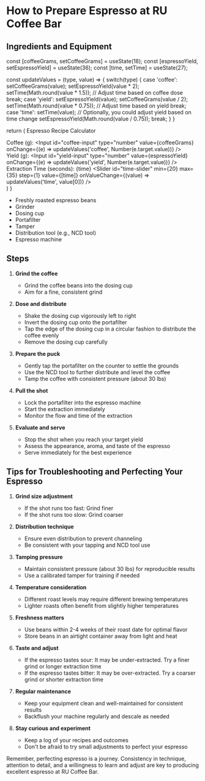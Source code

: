 
# How to Prepare Espresso at RU Coffee Bar

## Ingredients and Equipment
  const [coffeeGrams, setCoffeeGrams] = useState(18);
  const [espressoYield, setEspressoYield] = useState(36);
  const [time, setTime] = useState(27);

  const updateValues = (type, value) => {
    switch(type) {
      case 'coffee':
        setCoffeeGrams(value);
        setEspressoYield(value * 2);
        setTime(Math.round(value * 1.5)); // Adjust time based on coffee dose
        break;
      case 'yield':
        setEspressoYield(value);
        setCoffeeGrams(value / 2);
        setTime(Math.round(value * 0.75)); // Adjust time based on yield
        break;
      case 'time':
        setTime(value);
        // Optionally, you could adjust yield based on time change
        setEspressoYield(Math.round(value / 0.75));
        break;
    }
  }

  return (
    <Card className="my-4">
      <CardHeader>
        <CardTitle>Espresso Recipe Calculator</CardTitle>
      </CardHeader>
      <CardContent>
        <div className="grid grid-cols-2 gap-4">
          <div>
            <label htmlFor="coffee-input">Coffee (g):</label>
            <Input 
              id="coffee-input"
              type="number" 
              value={coffeeGrams} 
              onChange={(e) => updateValues('coffee', Number(e.target.value))}
            />
          </div>
          <div>
            <label htmlFor="yield-input">Yield (g):</label>
            <Input 
              id="yield-input"
              type="number" 
              value={espressoYield} 
              onChange={(e) => updateValues('yield', Number(e.target.value))}
            />
          </div>
        </div>
        <div className="mt-4">
          <label htmlFor="time-slider">Extraction Time (seconds): {time}</label>
          <Slider
            id="time-slider"
            min={20}
            max={35}
            step={1}
            value={[time]}
            onValueChange={(value) => updateValues('time', value[0])}
          />
        </div>
      </CardContent>
    </Card>
  )
}

<EspressoCalculator />

- Freshly roasted espresso beans
- Grinder
- Dosing cup
- Portafilter
- Tamper
- Distribution tool (e.g., NCD tool)
- Espresso machine

## Steps

1. **Grind the coffee**
   - Grind the coffee beans into the dosing cup
   - Aim for a fine, consistent grind

2. **Dose and distribute**
   - Shake the dosing cup vigorously left to right
   - Invert the dosing cup onto the portafilter
   - Tap the edge of the dosing cup in a circular fashion to distribute the coffee evenly
   - Remove the dosing cup carefully

3. **Prepare the puck**
   - Gently tap the portafilter on the counter to settle the grounds
   - Use the NCD tool to further distribute and level the coffee
   - Tamp the coffee with consistent pressure (about 30 lbs)

4. **Pull the shot**
   - Lock the portafilter into the espresso machine
   - Start the extraction immediately
   - Monitor the flow and time of the extraction

5. **Evaluate and serve**
   - Stop the shot when you reach your target yield
   - Assess the appearance, aroma, and taste of the espresso
   - Serve immediately for the best experience

## Tips for Troubleshooting and Perfecting Your Espresso

1. **Grind size adjustment**
   - If the shot runs too fast: Grind finer
   - If the shot runs too slow: Grind coarser

2. **Distribution technique**
   - Ensure even distribution to prevent channeling
   - Be consistent with your tapping and NCD tool use

3. **Tamping pressure**
   - Maintain consistent pressure (about 30 lbs) for reproducible results
   - Use a calibrated tamper for training if needed

4. **Temperature consideration**
   - Different roast levels may require different brewing temperatures
   - Lighter roasts often benefit from slightly higher temperatures

5. **Freshness matters**
   - Use beans within 2-4 weeks of their roast date for optimal flavor
   - Store beans in an airtight container away from light and heat

6. **Taste and adjust**
   - If the espresso tastes sour: It may be under-extracted. Try a finer grind or longer extraction time
   - If the espresso tastes bitter: It may be over-extracted. Try a coarser grind or shorter extraction time

7. **Regular maintenance**
   - Keep your equipment clean and well-maintained for consistent results
   - Backflush your machine regularly and descale as needed

8. **Stay curious and experiment**
   - Keep a log of your recipes and outcomes
   - Don't be afraid to try small adjustments to perfect your espresso

Remember, perfecting espresso is a journey. Consistency in technique, attention to detail, and a willingness to learn and adjust are key to producing excellent espresso at RU Coffee Bar.